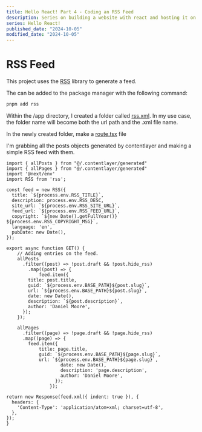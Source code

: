 ```yaml
---
title: Hello React! Part 4 - Coding an RSS Feed
description: Series on building a website with react and hosting it on GitHub Pages.
series: Hello React!
published_date: "2024-10-05"
modified_date: "2024-10-05"
---
```


# RSS Feed
This project uses the [RSS](https://github.com/dylang/node-rss) library to generate a feed.

The can be added to the package manager with the following command:
```sh
pnpm add rss
```

Within the /app directory, I created a folder called [rss.xml]().  In my use case, the folder name will become both the url path and the .xml file name.

In the newly created folder, make a [route.tsx]() file

I'm grabbing all the posts objects generated by contentlayer and making a simple RSS feed with them.
```tsx
import { allPosts } from "@/.contentlayer/generated"
import { allPages } from "@/.contentlayer/generated"
import '@next/env'
import RSS from 'rss';

const feed = new RSS({
  title: `${process.env.RSS_TITLE}`,
  description: process.env.RSS_DESC,
  site_url: `${process.env.RSS_SITE_URL}`,
  feed_url: `${process.env.RSS_FEED_URL}`,
  copyright: `${new Date().getFullYear()} ${process.env.RSS_COPYRIGHT_MSG}`,
  language: 'en',
  pubDate: new Date(),
});

export async function GET() {
    // Adding entries on the feed.
    allPosts
      .filter((post) => !post.draft && !post.hide_rss)
        .map((post) => {
            feed.item({
        title: post.title,
        guid: `${process.env.BASE_PATH}${post.slug}`,
        url: `${process.env.BASE_PATH}${post.slug}`,
        date: new Date(),
        description: `${post.description}`,
        author: 'Daniel Moore',
      });
    });

    allPages
      .filter((page) => !page.draft && !page.hide_rss)
      .map((page) => {
        feed.item({
            title: page.title,
            guid: `${process.env.BASE_PATH}${page.slug}`,
            url: `${process.env.BASE_PATH}${page.slug}`,
                    date: new Date(),
                    description: 'page.description',
                    author: 'Daniel Moore',
                  });
                });

return new Response(feed.xml({ indent: true }), {
  headers: {
    'Content-Type': 'application/atom+xml; charset=utf-8',
  },
});
}
```